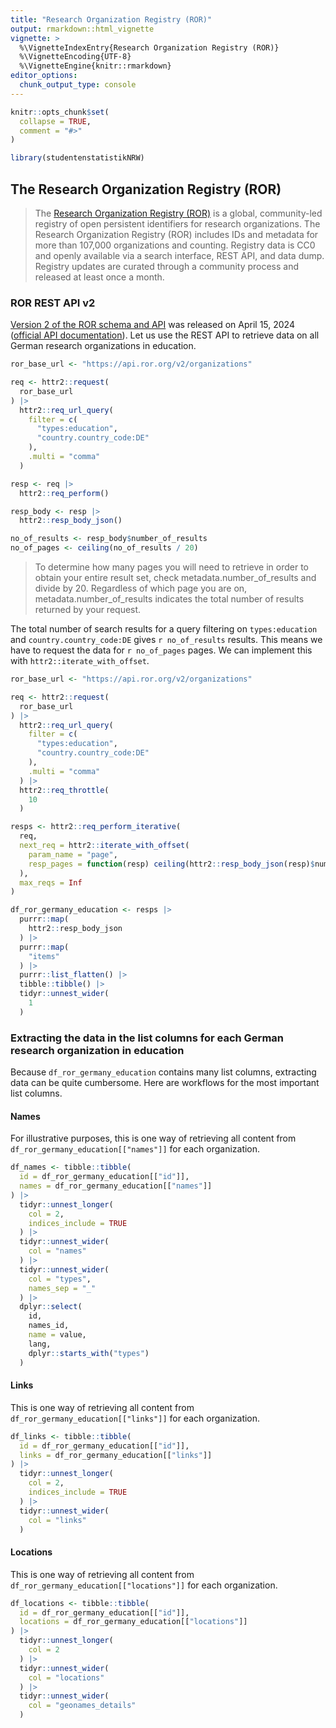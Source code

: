 ```yaml
---
title: "Research Organization Registry (ROR)"
output: rmarkdown::html_vignette
vignette: >
  %\VignetteIndexEntry{Research Organization Registry (ROR)}
  %\VignetteEncoding{UTF-8}
  %\VignetteEngine{knitr::rmarkdown}
editor_options: 
  chunk_output_type: console
---
```


```r
knitr::opts_chunk$set(
  collapse = TRUE,
  comment = "#>"
)
```

```r
library(studentenstatistikNRW)

```

## The Research Organization Registry (ROR)

> The [Research Organization Registry (ROR)](https://ror.org/) is a global, community-led registry of open persistent identifiers for research organizations. The Research Organization Registry (ROR) includes IDs and metadata for more than 107,000 organizations and counting. Registry data is CC0 and openly available via a search interface, REST API, and data dump. Registry updates are curated through a community process and released at least once a month.

### ROR REST API v2

[Version 2 of the ROR schema and API](https://ror.org/blog/2024-04-15-announcing-ror-v2/) was released on April 15, 2024 ([official API documentation](https://ror.readme.io/v2/docs/basics)). Let us use the REST API to retrieve data on all German research organizations in education.

```r
ror_base_url <- "https://api.ror.org/v2/organizations"

req <- httr2::request(
  ror_base_url
) |> 
  httr2::req_url_query(
    filter = c(
      "types:education",
      "country.country_code:DE"
    ),
    .multi = "comma"
  )

resp <- req |> 
  httr2::req_perform()

resp_body <- resp |> 
  httr2::resp_body_json()

no_of_results <- resp_body$number_of_results
no_of_pages <- ceiling(no_of_results / 20)
```

> To determine how many pages you will need to retrieve in order to obtain your entire result set, check metadata.number_of_results and divide by 20. Regardless of which page you are on, metadata.number_of_results indicates the total number of results returned by your request.

The total number of search results for a query filtering on `types:education` and `country.country_code:DE` gives `r no_of_results` results. This means we have to request the data for `r no_of_pages` pages. We can implement this with `httr2::iterate_with_offset`.

```r

ror_base_url <- "https://api.ror.org/v2/organizations"

req <- httr2::request(
  ror_base_url
) |> 
  httr2::req_url_query(
    filter = c(
      "types:education",
      "country.country_code:DE"
    ),
    .multi = "comma"
  ) |> 
  httr2::req_throttle(
    10
  )

resps <- httr2::req_perform_iterative(
  req,
  next_req = httr2::iterate_with_offset(
    param_name = "page",
    resp_pages = function(resp) ceiling(httr2::resp_body_json(resp)$number_of_results / 20)
  ),
  max_reqs = Inf
)

df_ror_germany_education <- resps |> 
  purrr::map(
    httr2::resp_body_json
  ) |> 
  purrr::map(
    "items"
  ) |> 
  purrr::list_flatten() |> 
  tibble::tibble() |> 
  tidyr::unnest_wider(
    1
  )

```

### Extracting the data in the list columns for each German research organization in education

Because `df_ror_germany_education` contains many list columns, extracting data can be quite cumbersome. Here are workflows for the most important list columns.

#### Names
 For illustrative purposes, this is one way of retrieving all content from `df_ror_germany_education[["names"]]` for each organization.

```r

df_names <- tibble::tibble(
  id = df_ror_germany_education[["id"]],
  names = df_ror_germany_education[["names"]]
) |> 
  tidyr::unnest_longer(
    col = 2,
    indices_include = TRUE
  ) |> 
  tidyr::unnest_wider(
    col = "names"
  ) |> 
  tidyr::unnest_wider(
    col = "types",
    names_sep = "_"
  ) |> 
  dplyr::select(
    id,
    names_id,
    name = value,
    lang,
    dplyr::starts_with("types")
  )
```


#### Links

This is one way of retrieving all content from `df_ror_germany_education[["links"]]` for each organization.

```r

df_links <- tibble::tibble(
  id = df_ror_germany_education[["id"]],
  links = df_ror_germany_education[["links"]]
) |> 
  tidyr::unnest_longer(
    col = 2,
    indices_include = TRUE
  ) |> 
  tidyr::unnest_wider(
    col = "links"
  ) 

```

#### Locations

This is one way of retrieving all content from `df_ror_germany_education[["locations"]]` for each organization.

```r

df_locations <- tibble::tibble(
  id = df_ror_germany_education[["id"]],
  locations = df_ror_germany_education[["locations"]]
) |> 
  tidyr::unnest_longer(
    col = 2
  ) |> 
  tidyr::unnest_wider(
    col = "locations"
  ) |> 
  tidyr::unnest_wider(
    col = "geonames_details"
  )

```
